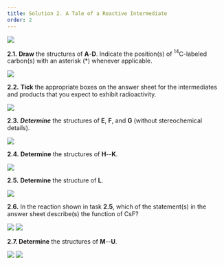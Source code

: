 ```yaml
---
title: Solution 2. A Tale of a Reactive Intermediate
order: 2
---
```


<img src="https://imgur.com/2B1NvjO"/>

**2.1.** **Draw** the structures of **A**-**D**. Indicate the position(s) of ${}^{14}$C-labeled carbon(s) with an asterisk (*) whenever applicable.

<img src="https://imgur.com/sLHUCPs"/>

**2.2.** **Tick** the appropriate boxes on the answer sheet for the intermediates and products that you expect to exhibit radioactivity.

<img src="https://imgur.com/ZTA2yCj"/>

**2.3.** _**Determine**_ the structures of **E**, **F**, and **G** (without stereochemical details).

<img src="https://imgur.com/jJbpc0z"/>

**2.4.** **Determine** the structures of **H**--**K**.

<img src="https://imgur.com/fjMkvC1"/>

**2.5.**  **Determine** the structure of **L**.

<img src="https://imgur.com/jwEFeXk"/>

**2.6.** In the reaction shown in task **2.5**, which of the statement(s) in the answer sheet describe(s) the function of CsF?

<img src="https://imgur.com/oLObG6X"/>

<img src="https://imgur.com/aJfMwMK"/>

**2.7. Determine** the structures of **M**--**U**.

<img src="https://imgur.com/lvfJPiP"/>

<img src="https://imgur.com/WYIv0M1"/>
